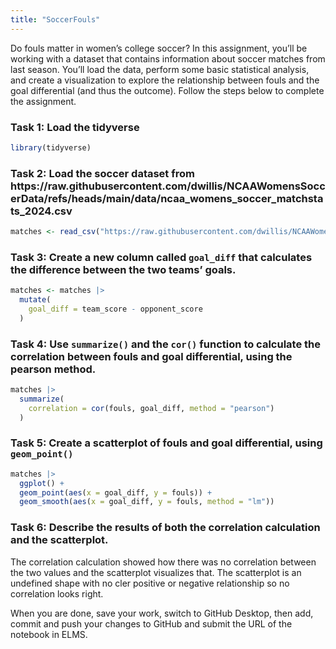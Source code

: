 ```yaml
---
title: "SoccerFouls"
---
```


Do fouls matter in women's college soccer? In this assignment, you'll be working with a dataset that contains information about soccer matches from last season. You'll load the data, perform some basic statistical analysis, and create a visualization to explore the relationship between fouls and the goal differential (and thus the outcome). Follow the steps below to complete the assignment.

### Task 1: Load the tidyverse

```r
library(tidyverse)
```

### Task 2: Load the soccer dataset from https://raw.githubusercontent.com/dwillis/NCAAWomensSoccerData/refs/heads/main/data/ncaa_womens_soccer_matchstats_2024.csv

```r
matches <- read_csv("https://raw.githubusercontent.com/dwillis/NCAAWomensSoccerData/refs/heads/main/data/ncaa_womens_soccer_matchstats_2024.csv")
```

### Task 3: Create a new column called `goal_diff` that calculates the difference between the two teams' goals.

```r
matches <- matches |>
  mutate(
    goal_diff = team_score - opponent_score
  )
```

### Task 4: Use `summarize()` and the `cor()` function to calculate the correlation between fouls and goal differential, using the pearson method.

```r
matches |>
  summarize(
    correlation = cor(fouls, goal_diff, method = "pearson")
  )
```

### Task 5: Create a scatterplot of fouls and goal differential, using `geom_point()`

```r
matches |>
  ggplot() +
  geom_point(aes(x = goal_diff, y = fouls)) +
  geom_smooth(aes(x = goal_diff, y = fouls, method = "lm"))
```

### Task 6: Describe the results of both the correlation calculation and the scatterplot.

The correlation calculation showed how there was no correlation between the two values and the scatterplot visualizes that. The scatterplot is an undefined shape with no cler positive or negative relationship so no correlation looks right.

When you are done, save your work, switch to GitHub Desktop, then add, commit and push your changes to GitHub and submit the URL of the notebook in ELMS.
